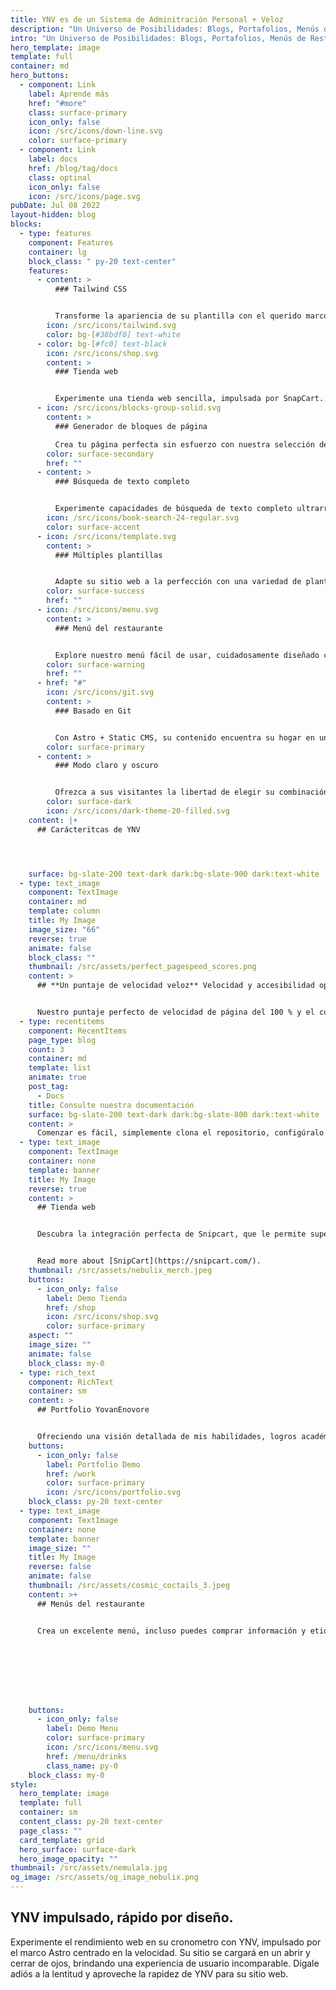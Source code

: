 ```yaml
---
title: YNV es de un Sistema de Adminitración Personal + Veloz
description: "Un Universo de Posibilidades: Blogs, Portafolios, Menús de Restaurantes, Tiendas en Línea y Más"
intro: "Un Universo de Posibilidades: Blogs, Portafolios, Menús de Restaurantes, Tiendas en Línea y Más"
hero_template: image
template: full
container: md
hero_buttons:
  - component: Link
    label: Aprende más
    href: "#more"
    class: surface-primary
    icon_only: false
    icon: /src/icons/down-line.svg
    color: surface-primary
  - component: Link
    label: docs
    href: /blog/tag/docs
    class: optinal
    icon_only: false
    icon: /src/icons/page.svg
pubDate: Jul 08 2022
layout-hidden: blog
blocks:
  - type: features
    component: Features
    container: lg
    block_class: " py-20 text-center"
    features:
      - content: >
          ### Tailwind CSS


          Transforme la apariencia de su plantilla con el querido marco CSS Tailwind. Personalice fácilmente su diseño y dé vida a su visión única.
        icon: /src/icons/tailwind.svg
        color: bg-[#38bdf8] text-white
      - color: bg-[#fc0] text-black
        icon: /src/icons/shop.svg
        content: >
          ### Tienda web


          Experimente una tienda web sencilla, impulsada por SnapCart. Maneja perfectamente las variaciones de productos e incluso se adapta a productos digitales.
      - icon: /src/icons/blocks-group-solid.svg
        content: >
          ### Generador de bloques de página

          Crea tu página perfecta sin esfuerzo con nuestra selección de bloques versátiles. Personaliza y amplía tu página exactamente como quieras.
        color: surface-secondary
        href: ""
      - content: >
          ### Búsqueda de texto completo


          Experimente capacidades de búsqueda de texto completo ultrarrápidas con Pagefind. Nuestro motor de búsqueda integrado mejora perfectamente la experiencia del usuario de su sitio.
        icon: /src/icons/book-search-24-regular.svg
        color: surface-accent
      - icon: /src/icons/template.svg
        content: >
          ### Múltiples plantillas


          Adapte su sitio web a la perfección con una variedad de plantillas para páginas, blogs, tiendas, portafolios y menús. Crea cada página exactamente como lo imaginas.
        color: surface-success
        href: ""
      - icon: /src/icons/menu.svg
        content: >
          ### Menú del restaurante


          Explore nuestro menú fácil de usar, cuidadosamente diseñado con etiquetas claras e información detallada sobre los alérgenos para su tranquilidad al cenar.
        color: surface-warning
        href: ""
      - href: "#"
        icon: /src/icons/git.svg
        content: >
          ### Basado en Git


          Con Astro + Static CMS, su contenido encuentra su hogar en un repositorio Git, lo que garantiza una gestión de contenido y colaboración eficientes.
        color: surface-primary
      - content: >
          ### Modo claro y oscuro


          Ofrezca a sus visitantes la libertad de elegir su combinación de colores preferida, garantizando una experiencia de navegación personalizada.
        color: surface-dark
        icon: /src/icons/dark-theme-20-filled.svg
    content: |+
      ## Carácteritcas de YNV




    surface: bg-slate-200 text-dark dark:bg-slate-900 dark:text-white
  - type: text_image
    component: TextImage
    container: md
    template: column
    title: My Image
    image_size: "66"
    reverse: true
    animate: false
    block_class: ""
    thumbnail: /src/assets/perfect_pagespeed_scores.png
    content: >
      ## **Un puntaje de velocidad veloz** Velocidad y accesibilidad optimizadas


      Nuestro puntaje perfecto de velocidad de página del 100 % y el cumplimiento de los estándares WCAG 2.1 AA reflejan nuestro compromiso. Hemos optimizado la velocidad y la accesibilidad, garantizando una experiencia de usuario superior para todos.
  - type: recentitems
    component: RecentItems
    page_type: blog
    count: 3
    container: md
    template: list
    animate: true
    post_tag:
      - Docs
    title: Consulte nuestra documentación
    surface: bg-slate-200 text-dark dark:bg-slate-800 dark:text-white
    content: >
      Comenzar es fácil, simplemente clona el repositorio, configúralo y estarás listo.
  - type: text_image
    component: TextImage
    container: none
    template: banner
    title: My Image
    reverse: true
    content: >
      ## Tienda web


      Descubra la integración perfecta de Snipcart, que le permite supervisar de manera eficiente su tienda directamente dentro de un CMS estático. Ya sea que sus ofertas incluyan productos digitales o físicos, Snipcart cuenta con una gran cantidad de características excepcionales, lo que lo convierte en una opción ideal para la mayoría de las pequeñas tiendas web.


      Read more about [SnipCart](https://snipcart.com/).
    thumbnail: /src/assets/nebulix_merch.jpeg
    buttons:
      - icon_only: false
        label: Demo Tienda
        href: /shop
        icon: /src/icons/shop.svg
        color: surface-primary
    aspect: ""
    image_size: ""
    animate: false
    block_class: my-0
  - type: rich_text
    component: RichText
    container: sm
    content: >
      ## Portfolio YovanEnovore


      Ofreciendo una visión detallada de mis habilidades, logros académicos y experiencia en el campo.
    buttons:
      - icon_only: false
        label: Portfolio Demo
        href: /work
        color: surface-primary
        icon: /src/icons/portfolio.svg
    block_class: py-20 text-center
  - type: text_image
    component: TextImage
    container: none
    template: banner
    image_size: ""
    title: My Image
    reverse: false
    animate: false
    thumbnail: /src/assets/cosmic_coctails_3.jpeg
    content: >+
      ## Menús del restaurante


      Crea un excelente menú, incluso puedes comprar información y etiquetas de arlercic. ¡Todos los menús son rápidos y compatibles con dispositivos móviles!








    buttons:
      - icon_only: false
        label: Demo Menu
        color: surface-primary
        icon: /src/icons/menu.svg
        href: /menu/drinks
        class_name: py-0
    block_class: my-0
style:
  hero_template: image
  template: full
  container: sm
  content_class: py-20 text-center
  page_class: ""
  card_template: grid
  hero_surface: surface-dark
  hero_image_opacity: ""
thumbnail: /src/assets/nemulala.jpg
og_image: /src/assets/og_image_nebulix.png
---
```


## YNV impulsado, rápido por diseño.

Experimente el rendimiento web en su cronometro con YNV, 
impulsado por el marco Astro centrado en la velocidad. 
Su sitio se cargará en un abrir y cerrar de ojos, 
brindando una experiencia de usuario incomparable. 
Dígale adiós a la lentitud y aproveche la rapidez de YNV para su sitio web.